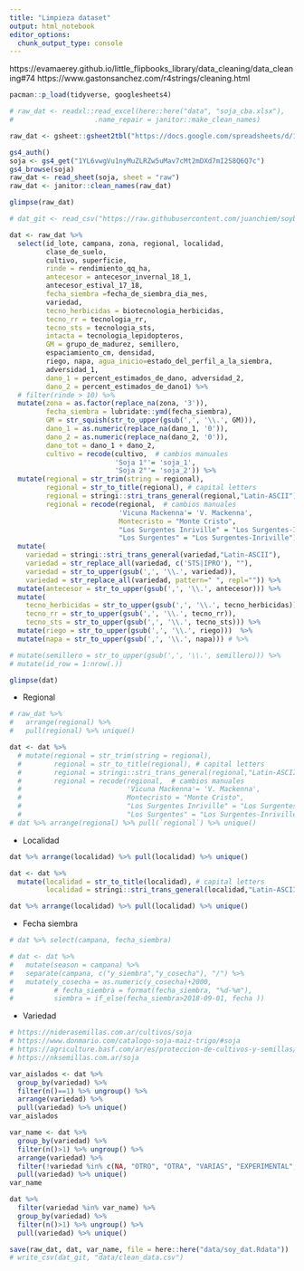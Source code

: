 ```yaml
---
title: "Limpieza dataset"
output: html_notebook
editor_options: 
  chunk_output_type: console
---
```


https://evamaerey.github.io/little_flipbooks_library/data_cleaning/data_cleaning#74 
https://www.gastonsanchez.com/r4strings/cleaning.html

```r
pacman::p_load(tidyverse, googlesheets4)
```


```r
# raw_dat <- readxl::read_excel(here::here("data", "soja_cba.xlsx"),
#                    .name_repair = janitor::make_clean_names)

raw_dat <- gsheet::gsheet2tbl("https://docs.google.com/spreadsheets/d/1YL6vwgVu1nyMuZLRZw5uMav7cMt2mDXd7mI2S8Q6Q7c/edit?usp=sharing")%>%  janitor::clean_names()

gs4_auth()
soja <- gs4_get("1YL6vwgVu1nyMuZLRZw5uMav7cMt2mDXd7mI2S8Q6Q7c")
gs4_browse(soja)
raw_dat <- read_sheet(soja, sheet = "raw")
raw_dat <- janitor::clean_names(raw_dat)
```

```r
glimpse(raw_dat)
```

```r
# dat_git <- read_csv("https://raw.githubusercontent.com/juanchiem/soybean/master/data/clean_data.csv")
```

```r
dat <- raw_dat %>% 
  select(id_lote, campana, zona, regional, localidad,
         clase_de_suelo,
         cultivo, superficie, 
         rinde = rendimiento_qq_ha,
         antecesor = antecesor_invernal_18_1, 
         antecesor_estival_17_18, 
         fecha_siembra =fecha_de_siembra_dia_mes, 
         variedad, 
         tecno_herbicidas = biotecnologia_herbicidas,
         tecno_rr = tecnologia_rr, 
         tecno_sts = tecnologia_sts, 
         intacta = tecnologia_lepidopteros, 
         GM = grupo_de_madurez, semillero, 
         espaciamiento_cm, densidad, 
         riego, napa, agua_inicio=estado_del_perfil_a_la_siembra,  
         adversidad_1, 
         dano_1 = percent_estimados_de_dano, adversidad_2, 
         dano_2 = percent_estimados_de_dano1) %>% 
  # filter(rinde > 10) %>%
  mutate(zona = as.factor(replace_na(zona, '3')), 
         fecha_siembra = lubridate::ymd(fecha_siembra), 
         GM = str_squish(str_to_upper(gsub(',', '\\.', GM))), 
         dano_1 = as.numeric(replace_na(dano_1, '0')), 
         dano_2 = as.numeric(replace_na(dano_2, '0')),
         dano_tot = dano_1 + dano_2,
         cultivo = recode(cultivo,  # cambios manuales
                          'Soja 1°'= 'soja_1',
                          'Soja 2°'= 'soja_2')) %>% 
  mutate(regional = str_trim(string = regional),
         regional = str_to_title(regional), # capital letters
         regional = stringi::stri_trans_general(regional,"Latin-ASCII"), # sacar acentos
         regional = recode(regional,  # cambios manuales
                           'Vicuna Mackenna'= 'V. Mackenna',
                           Montecristo = "Monte Cristo",
                           "Los Surgentes Inriville" = "Los Surgentes-Inriville",
                           "Los Surgentes" = "Los Surgentes-Inriville")) %>% 
  mutate(
    variedad = stringi::stri_trans_general(variedad,"Latin-ASCII"),
    variedad = str_replace_all(variedad, c('STS|IPRO'), ""),
    variedad = str_to_upper(gsub(',', '\\.', variedad)),
    variedad = str_replace_all(variedad, pattern=" ", repl="")) %>% 
  mutate(antecesor = str_to_upper(gsub(',', '\\.', antecesor))) %>% 
  mutate(
    tecno_herbicidas = str_to_upper(gsub(',', '\\.', tecno_herbicidas)), 
    tecno_rr = str_to_upper(gsub(',', '\\.', tecno_rr)), 
    tecno_sts = str_to_upper(gsub(',', '\\.', tecno_sts))) %>% 
  mutate(riego = str_to_upper(gsub(',', '\\.', riego)))  %>% 
  mutate(napa = str_to_upper(gsub(',', '\\.', napa))) # %>% 

# mutate(semillero = str_to_upper(gsub(',', '\\.', semillero))) %>% 
# mutate(id_row = 1:nrow(.))
```

```r
glimpse(dat)
```

- Regional

```r
# raw_dat %>% 
#   arrange(regional) %>%
#   pull(regional) %>% unique()

dat <- dat %>%
  # mutate(regional = str_trim(string = regional),
  #        regional = str_to_title(regional), # capital letters
  #        regional = stringi::stri_trans_general(regional,"Latin-ASCII"), # sacar acentos
  #        regional = recode(regional,  # cambios manuales
  #                          'Vicuna Mackenna'= 'V. Mackenna',
  #                          Montecristo = "Monte Cristo",
  #                          "Los Surgentes Inriville" = "Los Surgentes-Inriville",
  #                          "Los Surgentes" = "Los Surgentes-Inriville"))
# dat %>% arrange(regional) %>% pull(`regional`) %>% unique()
```

- Localidad

```r
dat %>% arrange(localidad) %>% pull(localidad) %>% unique()

dat <- dat %>%
  mutate(localidad = str_to_title(localidad), # capital letters
         localidad = stringi::stri_trans_general(localidad,"Latin-ASCII"))  

dat %>% arrange(localidad) %>% pull(localidad) %>% unique()
```

- Fecha siembra

```r
# dat %>% select(campana, fecha_siembra)

# dat <- dat %>% 
#   mutate(season = campana) %>% 
#   separate(campana, c("y_siembra","y_cosecha"), "/") %>%   
#   mutate(y_cosecha = as.numeric(y_cosecha)+2000, 
#          # fecha_siembra = format(fecha_siembra, "%d-%m"),
#          siembra = if_else(fecha_siembra>2018-09-01, fecha ))  
```

- Variedad

```r
# https://niderasemillas.com.ar/cultivos/soja
# https://www.donmario.com/catalogo-soja-maiz-trigo/#soja
# https://agriculture.basf.com/ar/es/proteccion-de-cultivos-y-semillas/productos/credenz.html
# https://nksemillas.com.ar/soja

var_aislados <- dat %>%
  group_by(variedad) %>%
  filter(n()==1) %>% ungroup() %>% 
  arrange(variedad) %>% 
  pull(variedad) %>% unique() 
var_aislados

var_name <- dat %>%
  group_by(variedad) %>%
  filter(n()>1) %>% ungroup() %>% 
  arrange(variedad) %>% 
  filter(!variedad %in% c(NA, "OTRO", "OTRA", "VARIAS", "EXPERIMENTAL", "MEZCLA","0")) %>%
  pull(variedad) %>% unique() 
var_name

dat %>% 
  filter(variedad %in% var_name) %>% 
  group_by(variedad) %>%
  filter(n()>1) %>% ungroup() %>%
  pull(variedad) %>% unique() 
```

```r
save(raw_dat, dat, var_name, file = here::here("data/soy_dat.Rdata"))
# write_csv(dat_git, "data/clean_data.csv")
```
